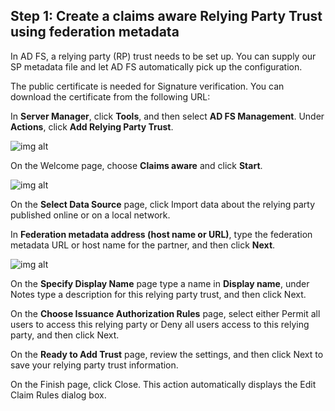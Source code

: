 ## Step 1: Create a claims aware Relying Party Trust using federation metadata

In AD FS, a relying party (RP) trust needs to be set up. You can supply our SP metadata file and let AD FS automatically pick up the configuration.

<div className='flex flex-col gap-4'>
  <div>
    <InputWithCopyButton text={spMetadataUrl} label='Federation metadata URL' />
  </div>
</div>

The public certificate is needed for Signature verification. You can download the certificate from the following URL:

<div className='flex flex-col gap-4'>
  <div>
    <InputWithCopyButton text={publicCertUrl} label='Public certificate' />
  </div>
</div>

In **Server Manager**, click **Tools**, and then select **AD FS Management**. Under **Actions**, click **Add Relying Party Trust**.

![img alt](https://boxyhq.com/assets/images/addtrust1-b9f0d474a1e3be612b02b88d43d22253.png)

On the Welcome page, choose **Claims aware** and click **Start**.

![img alt](https://boxyhq.com/assets/images/addtrust2-784cb0867865ae14f2e76018ce3bafac.png)

On the **Select Data Source** page, click Import data about the relying party published online or on a local network.

In **Federation metadata address (host name or URL)**, type the federation metadata URL or host name for the partner, and then click **Next**.

![img alt](https://boxyhq.com/assets/images/addtrust12-ff3a17b7770a80640ecfb2bb858e05ac.png)

On the **Specify Display Name** page type a name in **Display name**, under Notes type a description for this relying party trust, and then click Next.

On the **Choose Issuance Authorization Rules** page, select either Permit all users to access this relying party or Deny all users access to this relying party, and then click Next.

On the **Ready to Add Trust** page, review the settings, and then click Next to save your relying party trust information.

On the Finish page, click Close. This action automatically displays the Edit Claim Rules dialog box.

<Footer />
